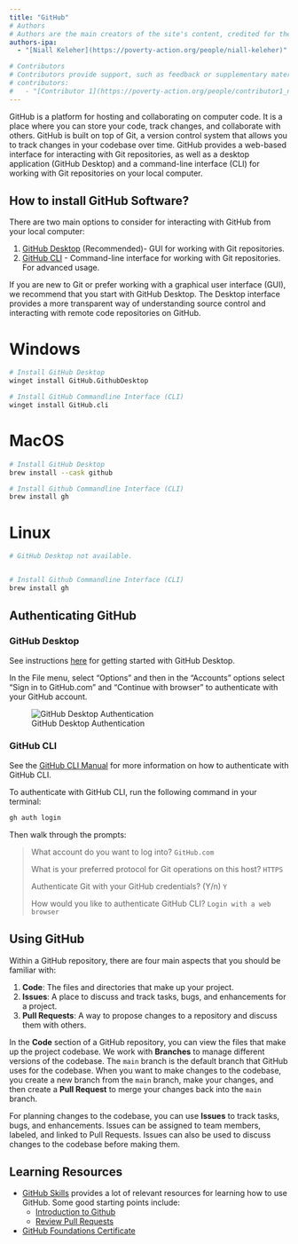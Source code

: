 ```yaml
---
title: "GitHub"
# Authors
# Authors are the main creators of the site's content, credited for their work and responsible for its core development, including writing and editing.
authors-ipa:
  - "[Niall Keleher](https://poverty-action.org/people/niall-keleher)"

# Contributors
# Contributors provide support, such as feedback or supplementary materials for the site. They can also be responsible for updating/maintaining the site.
# contributors:
#   - "[Contributor 1](https://poverty-action.org/people/contributor1_name)"
---
```


:::{.custom-summary-block}
GitHub is a platform for hosting and collaborating on computer code. It is a place where
you can store your code, track changes, and collaborate with others. GitHub is built on
top of Git, a version control system that allows you to track changes in your codebase
over time. GitHub provides a web-based interface for interacting with Git repositories,
as well as a desktop application (GitHub Desktop) and a command-line interface (CLI) for
working with Git repositories on your local computer.
:::

## How to install GitHub Software?

There are two main options to consider for interacting with GitHub from your local
computer:

1. [GitHub Desktop](https://docs.github.com/en/desktop) (Recommended)- GUI for working
   with Git repositories.
1. [GitHub CLI](https://docs.github.com/en/github-cli) - Command-line interface for
   working with Git repositories. For advanced usage.

If you are new to Git or prefer working with a graphical user interface (GUI), we
recommend that you start with GitHub Desktop. The Desktop interface provides a more
transparent way of understanding source control and interacting with remote code
repositories on GitHub.

::: {.panel-tabset group="OS"}

# Windows

```bash
# Install GitHub Desktop
winget install GitHub.GithubDesktop

# Install GitHub Commandline Interface (CLI)
winget install GitHub.cli
```

# MacOS

```bash
# Install GitHub Desktop
brew install --cask github

# Install Github Commandline Interface (CLI)
brew install gh
```

# Linux

```bash
# GitHub Desktop not available.


# Install Github Commandline Interface (CLI)
brew install gh
```
:::


## Authenticating GitHub

### GitHub Desktop

See instructions
[here](https://docs.github.com/en/desktop/overview/getting-started-with-github-desktop)
for getting started with GitHub Desktop.

In the File menu, select "Options" and then in the "Accounts" options select "Sign in to
GitHub.com" and "Continue with browser" to authenticate with your GitHub account.

![GitHub Desktop Authentication](../../assets/images/github-desktop-auth.gif)

### GitHub CLI

See the [GitHub CLI Manual](https://cli.github.com/manual/) for more information on how
to authenticate with GitHub CLI.

To authenticate with GitHub CLI, run the following command in your terminal:

```bash
gh auth login
```

Then walk through the prompts:

> What account do you want to log into? `GitHub.com`
>
> What is your preferred protocol for Git operations on this host? `HTTPS`
>
> Authenticate Git with your GitHub credentials? (Y/n) `Y`
>
> How would you like to authenticate GitHub CLI? `Login with a web browser`

## Using GitHub

Within a GitHub repository, there are four main aspects that you should be familiar
with:

1. **Code**: The files and directories that make up your project.
1. **Issues**: A place to discuss and track tasks, bugs, and enhancements for a project.
1. **Pull Requests**: A way to propose changes to a repository and discuss them with
   others.

In the **Code** section of a GitHub repository, you can view the files that make up the
project codebase. We work with **Branches** to manage different versions of the
codebase. The `main` branch is the default branch that GitHub uses for the codebase.
When you want to make changes to the codebase, you create a new branch from the `main`
branch, make your changes, and then create a **Pull Request** to merge your changes back
into the `main` branch.

For planning changes to the codebase, you can use **Issues** to track tasks, bugs, and
enhancements. Issues can be assigned to team members, labeled, and linked to Pull
Requests. Issues can also be used to discuss changes to the codebase before making them.

## Learning Resources

- [GitHub Skills](https://skills.github.com/) provides a lot of relevant resources for
  learning how to use GitHub. Some good starting points include:
  - [Introduction to Github](https://github.com/skills/introduction-to-github)
  - [Review Pull Requests](https://github.com/skills/review-pull-requests)
- [GitHub Foundations Certificate](https://learn.microsoft.com/en-us/collections/o1njfe825p602p)
